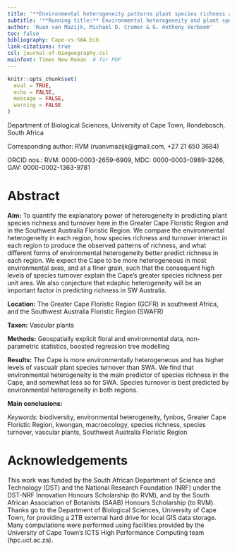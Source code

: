 ```yaml
---
title: '**Environmental heterogeneity patterns plant species richness and turnover in two hyperdiverse floras**'
subtitle: '**Running title:** Environmental heterogeneity and plant species richness'
author: 'Ruan van Mazijk, Michael D. Cramer & G. Anthony Verboom'
toc: false
bibliography: Cape-vs-SWA.bib
link-citations: true
csl: journal-of-biogeography.csl
mainfont: Times New Roman  # for PDF
---
```


```r
knitr::opts_chunk$set(
  eval = TRUE,
  echo = FALSE,
  message = FALSE,
  warning = FALSE
)
```

Department of Biological Sciences, University of Cape Town, Rondebosch, South Africa

Corresponding author: RVM (ruanvmazijk@gmail.com, +27 21 650 3684)

ORCID nos.: RVM: 0000-0003-2659-6909, MDC: 0000-0003-0989-3266, GAV: 0000-0002-1363-9781<!--?-->

<!--Start line-numbering after title-matter-->

\linenumbers

# Abstract {-}

<!--J Biogeog: 300 word abstract-->

**Aim:** <!--from ResearchGate project--> To quantify the explanatory power of heterogeneity in predicting plant species richness and turnover here in the Greater Cape Floristic Region and in the Southwest Australia Floristic Region. We compare the environmental heterogeneity in each region, how species richness and turnover interact in each region to produce the observed patterns of richness, and what different forms of environmental heterogeneity better predict richness in each region. We expect the Cape to be more heterogeneous in most environmental axes, and at a finer grain, such that the consequent high levels of species turnover explain the Cape's greater species richness per unit area. We also conjecture that edaphic heterogeneity will be an important factor in predicting richness in SW Australia.
  
**Location:** The Greater Cape Floristic Region (GCFR) in southwest Africa, and the Southwest Australia Floristic Region (SWAFR)

**Taxon:** <!--Tracheophyta-->Vascular plants
  
**Methods:** Geospatially explicit floral and environmental data, non-parametric statistics, boosted regression tree modelling
  
**Results:** The Cape is more environmentally heterogeneous and has higher levels of vascualr plant species turnover than SWA. We find that environmental heterogeneity is the main predictor of species richness in the Cape, and somewhat less so for SWA. Species turnover is best predicted by environmental heterogeneity in both regions.
  
**Main conclusions:** <!--TODO-->

_Keywords:_ biodiversity, environmental heterogeneity, fynbos, Greater Cape Floristic Region, kwongan, macroecology, species richness, species turnover, vascular plants, Southwest Australia Floristic Region

# Acknowledgements {-}

This work was funded by the South African Department of Science and Technology (DST) and the National Research Foundation (NRF) under the DST-NRF Innovation Honours Scholarship (to RVM), and by the South African Association of Botanists (SAAB) Honours Scholarship (to RVM). Thanks go to the Department of Biological Sciences, University of Cape Town, for providing a 2TB external hard drive for local GIS data storage. Many computations were performed using facilities provided by the University of Cape Town’s ICTS High Performance Computing team (hpc.uct.ac.za).

<!--TODO: Notify these acknowledged parties of publication too-->

<!--
Abbreviations:
- Greater Cape Floristic Region (GCFR) (= "Cape")
- Southwest Australia Floristic Region (SWAFR)  (= "SWA")
- TODO: fiver percent degree square (i.e. 0.05º x 0.05º) (FPDS)?
- quarter degree square (i.e. 0.25º x 0.25º) (QDS)
- half degree square (i.e. 0.50º x 0.50º) (HDS)
- three-quarter degree square (i.e. 0.75º x 0.75º) (3QDS)
- environmental heterogeneity (EH)
- & environmental variables' abbreviations in Table \@ref(tab:data-sources).
-->
